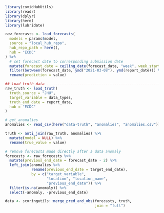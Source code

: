 <!--- Chunk to load forecast and truth data and consolidate it in a single df called data. Usually called as the first chunk. -->
```r
library(covidHubUtils)
library(readr)
library(dplyr)
library(here)
library(lubridate)
```

```r
raw_forecasts <- load_forecasts(
  models = params$model,
  source = "local_hub_repo",
  hub_repo_path = here(),
  hub = "ECDC"
) %>%
  # set forecast date to corresponding submission date
  mutate(forecast_date = ceiling_date(forecast_date, "week", week_start = 2) - 1) %>%
  filter(between(forecast_date, ymd("2021-03-08"), ymd(report_date))) %>%
  rename(prediction = value)

## load truth data -------------------------------------------------------------
raw_truth <- load_truth(
  truth_source = "JHU",
  target_variable = data_types,
  truth_end_date = report_date,
  hub = "ECDC"
)

# get anomalies
anomalies <- read_csv(here("data-truth", "anomalies", "anomalies.csv"))

truth <- anti_join(raw_truth, anomalies) %>%
  mutate(model = NULL) %>%
  rename(true_value = value)

# remove forecasts made directly after a data anomaly
forecasts <- raw_forecasts %>%
  mutate(previous_end_date = forecast_date - 2) %>%
  left_join(anomalies %>%
            rename(previous_end_date = target_end_date),
            by = c("target_variable",
                   "location", "location_name",
                   "previous_end_date")) %>%
  filter(is.na(anomaly)) %>%
  select(-anomaly, -previous_end_date)

data <- scoringutils::merge_pred_and_obs(forecasts, truth,
                                         join = "full")
```

## {.unlisted .unnumbered}
